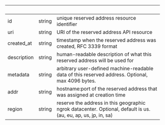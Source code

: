 
| &nbsp;      | &nbsp; | &nbsp;                                                                                                         |
| ----------- | ------ | -------------------------------------------------------------------------------------------------------------- |
| id          | string | unique reserved address resource identifier                                                                    |
| uri         | string | URI of the reserved address API resource                                                                       |
| created_at  | string | timestamp when the reserved address was created, RFC 3339 format                                               |
| description | string | human-readable description of what this reserved address will be used for                                      |
| metadata    | string | arbitrary user-defined machine-readable data of this reserved address. Optional, max 4096 bytes.               |
| addr        | string | hostname:port of the reserved address that was assigned at creation time                                       |
| region      | string | reserve the address in this geographic ngrok datacenter. Optional, default is us. (au, eu, ap, us, jp, in, sa) |
